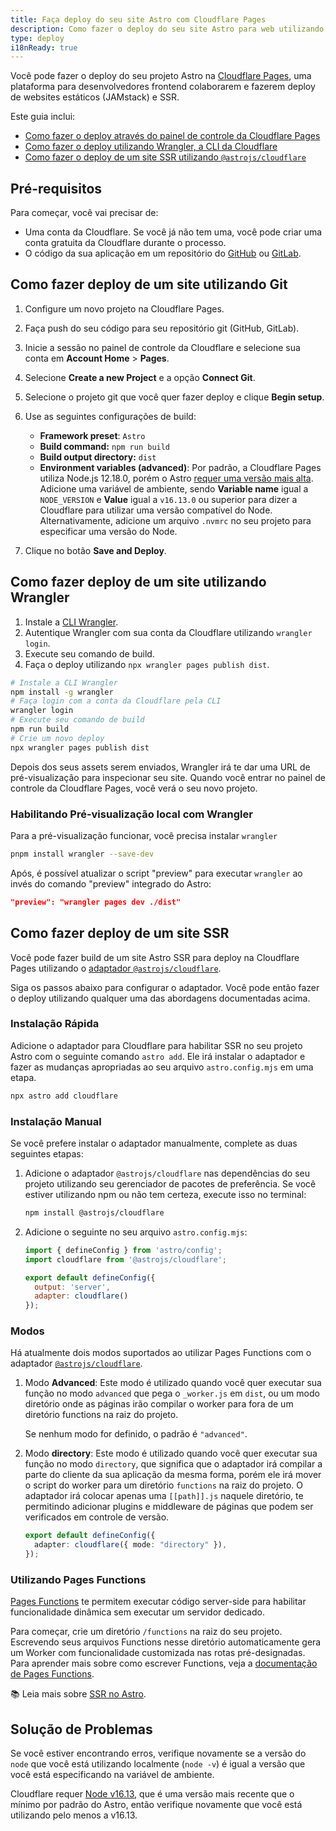 ```yaml
---
title: Faça deploy do seu site Astro com Cloudflare Pages
description: Como fazer o deploy do seu site Astro para web utilizando Cloudflare Pages.
type: deploy
i18nReady: true
---
```


Você pode fazer o deploy do seu projeto Astro na [Cloudflare Pages](https://pages.cloudflare.com/), uma plataforma para desenvolvedores frontend colaborarem e fazerem deploy de websites estáticos (JAMstack) e SSR.

Este guia inclui:

- [Como fazer o deploy através do painel de controle da Cloudflare Pages](#como-fazer-deploy-de-um-site-utilizando-git)
- [Como fazer o deploy utilizando Wrangler, a CLI da Cloudflare](#como-fazer-deploy-de-um-site-utilizando-wrangler)
- [Como fazer o deploy de um site SSR utilizando `@astrojs/cloudflare`](#como-fazer-deploy-de-um-site-ssr)

## Pré-requisitos

Para começar, você vai precisar de:

- Uma conta da Cloudflare. Se você já não tem uma, você pode criar uma conta gratuita da Cloudflare durante o processo.
- O código da sua aplicação em um repositório do [GitHub](https://github.com/) ou [GitLab](https://about.gitlab.com/).

## Como fazer deploy de um site utilizando Git

1. Configure um novo projeto na Cloudflare Pages.
2. Faça push do seu código para seu repositório git (GitHub, GitLab).
3. Inicie a sessão no painel de controle da Cloudflare e selecione sua conta em **Account Home** > **Pages**.
4. Selecione **Create a new Project** e a opção **Connect Git**.
5. Selecione o projeto git que você quer fazer deploy e clique **Begin setup**.
6. Use as seguintes configurações de build:

    - **Framework preset**: `Astro`
    - **Build command:** `npm run build`
    - **Build output directory:** `dist`
    - **Environment variables (advanced)**: Por padrão, a Cloudflare Pages utiliza Node.js 12.18.0, porém o Astro [requer uma versão mais alta](/pt-br/install/auto/#pré-requisitos). Adicione uma variável de ambiente, sendo **Variable name** igual a `NODE_VERSION` e **Value** igual a `v16.13.0` ou superior para dizer a Cloudflare para utilizar uma versão compatível do Node. Alternativamente, adicione um arquivo `.nvmrc` no seu projeto para especificar uma versão do Node.

7. Clique no botão **Save and Deploy**.

## Como fazer deploy de um site utilizando Wrangler

1. Instale a [CLI Wrangler](https://developers.cloudflare.com/workers/wrangler/get-started/).
2. Autentique Wrangler com sua conta da Cloudflare utilizando `wrangler login`.
3. Execute seu comando de build.
4. Faça o deploy utilizando `npx wrangler pages publish dist`.

```bash
# Instale a CLI Wrangler
npm install -g wrangler
# Faça login com a conta da Cloudflare pela CLI
wrangler login
# Execute seu comando de build
npm run build
# Crie um novo deploy
npx wrangler pages publish dist
```

Depois dos seus assets serem enviados, Wrangler irá te dar uma URL de pré-visualização para inspecionar seu site. Quando você entrar no painel de controle da Cloudflare Pages, você verá o seu novo projeto.

### Habilitando Pré-visualização local com Wrangler

Para a pré-visualização funcionar, você precisa instalar `wrangler`

```bash
pnpm install wrangler --save-dev
```

Após, é possível atualizar o script "preview" para executar `wrangler` ao invés do comando "preview" integrado do Astro:


```json title="package.json"
"preview": "wrangler pages dev ./dist"
```

## Como fazer deploy de um site SSR

Você pode fazer build de um site Astro SSR para deploy na Cloudflare Pages utilizando o [adaptador `@astrojs/cloudflare`](/pt-br/guides/integrations-guide/cloudflare/).

Siga os passos abaixo para configurar o adaptador. Você pode então fazer o deploy utilizando qualquer uma das abordagens documentadas acima.

### Instalação Rápida

Adicione o adaptador para Cloudflare para habilitar SSR no seu projeto Astro com o seguinte comando `astro add`. Ele irá instalar o adaptador e fazer as mudanças apropriadas ao seu arquivo `astro.config.mjs` em uma etapa.

```bash
npx astro add cloudflare
```

### Instalação Manual

Se você prefere instalar o adaptador manualmente, complete as duas seguintes etapas:

1. Adicione o adaptador `@astrojs/cloudflare` nas dependências do seu projeto utilizando seu gerenciador de pacotes de preferência. Se você estiver utilizando npm ou não tem certeza, execute isso no terminal:

    ```bash
    npm install @astrojs/cloudflare
    ```

2. Adicione o seguinte no seu arquivo `astro.config.mjs`:

    ```js title="astro.config.mjs" ins={2, 5-6}
    import { defineConfig } from 'astro/config';
    import cloudflare from '@astrojs/cloudflare';

    export default defineConfig({
      output: 'server',
      adapter: cloudflare()
    });
    ```

### Modos

Há atualmente dois modos suportados ao utilizar Pages Functions com o adaptador [`@astrojs/cloudflare`](https://github.com/withastro/astro/tree/main/packages/integrations/cloudflare#readme). 

1. Modo **Advanced**: Este modo é utilizado quando você quer executar sua função no modo `advanced` que pega o `_worker.js` em `dist`, ou um modo diretório onde as páginas irão compilar o worker para fora de um diretório functions na raiz do projeto.  

    Se nenhum modo for definido, o padrão é `"advanced"`.

2. Modo **directory**: Este modo é utilizado quando você quer executar sua função no modo `directory`, que significa que o adaptador irá compilar a parte do cliente da sua aplicação da mesma forma, porém ele irá mover o script do worker para um diretório `functions` na raiz do projeto. O adaptador irá colocar apenas uma `[[path]].js` naquele diretório, te permitindo adicionar plugins e middleware de páginas que podem ser verificados em controle de versão.

    ```ts title="astro.config.mjs" "directory"
    export default defineConfig({
      adapter: cloudflare({ mode: "directory" }),
    });
    ```

### Utilizando Pages Functions

[Pages Functions](https://developers.cloudflare.com/pages/platform/functions/) te permitem executar código server-side para habilitar funcionalidade dinâmica sem executar um servidor dedicado.

Para começar, crie um diretório `/functions` na raiz do seu projeto. Escrevendo seus arquivos Functions nesse diretório automaticamente gera um Worker com funcionalidade customizada nas rotas pré-designadas. Para aprender mais sobre como escrever Functions, veja a [documentação de Pages Functions](https://developers.cloudflare.com/pages/platform/functions/).

📚 Leia mais sobre [SSR no Astro](/pt-br/guides/server-side-rendering/).

## Solução de Problemas

Se você estiver encontrando erros, verifique novamente se a versão do `node` que você está utilizando localmente (`node -v`) é igual a versão que você está especificando na variável de ambiente.

Cloudflare requer [Node v16.13](https://miniflare.dev/get-started/cli#installation), que é uma versão mais recente que o mínimo por padrão do Astro, então verifique novamente que você está utilizando pelo menos a v16.13.
